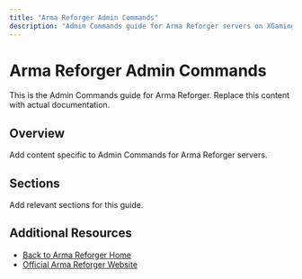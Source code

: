 ```yaml
---
title: "Arma Reforger Admin Commands"
description: "Admin Commands guide for Arma Reforger servers on XGamingServer"
---
```


# Arma Reforger Admin Commands

This is the Admin Commands guide for Arma Reforger. Replace this content with actual documentation.

## Overview

Add content specific to Admin Commands for Arma Reforger servers.

## Sections

Add relevant sections for this guide.

## Additional Resources

- [Back to Arma Reforger Home](./index)
- [Official Arma Reforger Website](https://example.com)
